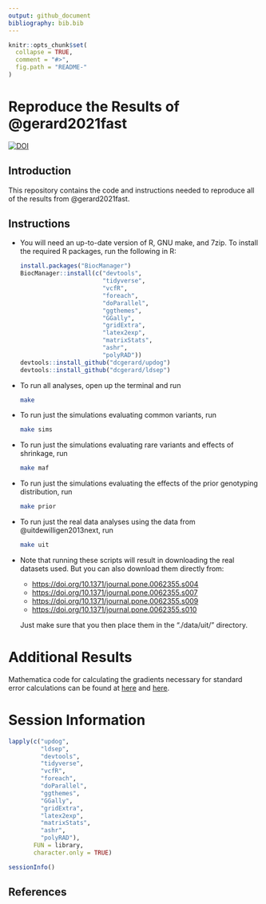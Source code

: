 ```yaml
---
output: github_document
bibliography: bib.bib
---
```


<!-- README.md is generated from README.Rmd. Please edit that file -->

```r
knitr::opts_chunk$set(
  collapse = TRUE,
  comment = "#>",
  fig.path = "README-"
)
```

# Reproduce the Results of @gerard2021fast

[![DOI](https://zenodo.org/badge/289036114.svg)](https://zenodo.org/badge/latestdoi/289036114)

## Introduction

This repository contains the code and instructions needed to reproduce all of
the results from @gerard2021fast.

## Instructions

- You will need an up-to-date version of R, GNU make, and 7zip. To install the required R packages, run the following in R:

    ```r
    install.packages("BiocManager")
    BiocManager::install(c("devtools", 
                           "tidyverse", 
                           "vcfR",
                           "foreach",
                           "doParallel", 
                           "ggthemes", 
                           "GGally",
                           "gridExtra",
                           "latex2exp",
                           "matrixStats",
                           "ashr",
                           "polyRAD"))
    devtools::install_github("dcgerard/updog")
    devtools::install_github("dcgerard/ldsep")
    ```

- To run all analyses, open up the terminal and run

    ```bash
    make
    ```

- To run just the simulations evaluating common variants, run

    ```bash
    make sims
    ```
    
- To run just the simulations evaluating rare variants and effects of shrinkage, run

    ```bash
    make maf
    ```
    
- To run just the simulations evaluating the effects of the prior genotyping distribution, run

    ```bash
    make prior
    ```

- To run just the real data analyses using the data from 
@uitdewilligen2013next, run

    ```bash
    make uit
    ```

- Note that running these scripts will result in downloading the real datasets
used. But you can also download them directly from:

    - <https://doi.org/10.1371/journal.pone.0062355.s004>
    - <https://doi.org/10.1371/journal.pone.0062355.s007>
    - <https://doi.org/10.1371/journal.pone.0062355.s009>
    - <https://doi.org/10.1371/journal.pone.0062355.s010>

    Just make sure that you then place them in the "./data/uit/" directory.

# Additional Results

Mathematica code for calculating the gradients necessary for standard error calculations can be found at [here](./code/gradients.nb) and [here](./code/gradients.md).

# Session Information

```r
lapply(c("updog", 
         "ldsep", 
         "devtools",
         "tidyverse", 
         "vcfR",
         "foreach",
         "doParallel", 
         "ggthemes", 
         "GGally",
         "gridExtra",
         "latex2exp",
         "matrixStats",
         "ashr",
         "polyRAD"), 
       FUN = library,
       character.only = TRUE)
```
```r
sessionInfo()
```

## References
